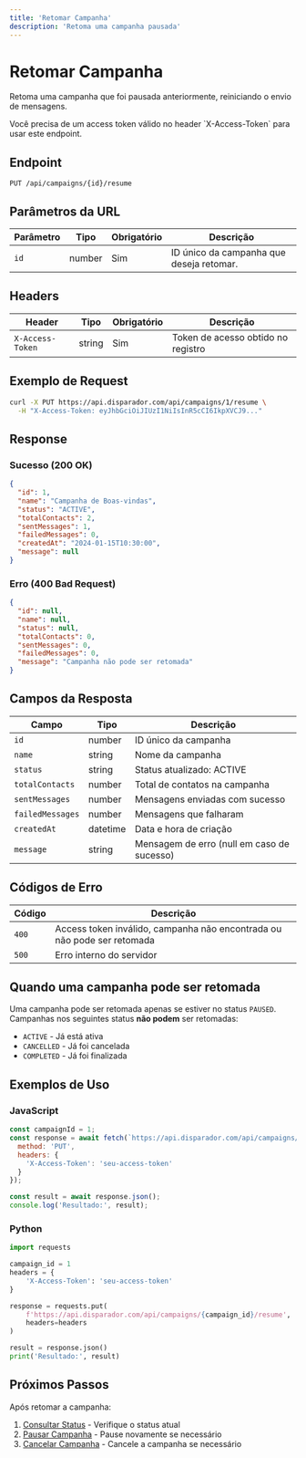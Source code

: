 ```yaml
---
title: 'Retomar Campanha'
description: 'Retoma uma campanha pausada'
---
```


# Retomar Campanha

Retoma uma campanha que foi pausada anteriormente, reiniciando o envio de mensagens.

<Note>
  Você precisa de um access token válido no header `X-Access-Token` para usar este endpoint.
</Note>

## Endpoint

```http
PUT /api/campaigns/{id}/resume
```

## Parâmetros da URL

| Parâmetro | Tipo | Obrigatório | Descrição |
|-----------|------|-------------|-----------|
| `id` | number | Sim | ID único da campanha que deseja retomar. |

## Headers

| Header | Tipo | Obrigatório | Descrição |
|--------|------|-------------|-----------|
| `X-Access-Token` | string | Sim | Token de acesso obtido no registro |

## Exemplo de Request

```bash
curl -X PUT https://api.disparador.com/api/campaigns/1/resume \
  -H "X-Access-Token: eyJhbGciOiJIUzI1NiIsInR5cCI6IkpXVCJ9..."
```

## Response

### Sucesso (200 OK)

```json
{
  "id": 1,
  "name": "Campanha de Boas-vindas",
  "status": "ACTIVE",
  "totalContacts": 2,
  "sentMessages": 1,
  "failedMessages": 0,
  "createdAt": "2024-01-15T10:30:00",
  "message": null
}
```

### Erro (400 Bad Request)

```json
{
  "id": null,
  "name": null,
  "status": null,
  "totalContacts": 0,
  "sentMessages": 0,
  "failedMessages": 0,
  "message": "Campanha não pode ser retomada"
}
```

## Campos da Resposta

| Campo | Tipo | Descrição |
|-------|------|-----------|
| `id` | number | ID único da campanha |
| `name` | string | Nome da campanha |
| `status` | string | Status atualizado: ACTIVE |
| `totalContacts` | number | Total de contatos na campanha |
| `sentMessages` | number | Mensagens enviadas com sucesso |
| `failedMessages` | number | Mensagens que falharam |
| `createdAt` | datetime | Data e hora de criação |
| `message` | string | Mensagem de erro (null em caso de sucesso) |

## Códigos de Erro

| Código | Descrição |
|--------|-----------|
| `400` | Access token inválido, campanha não encontrada ou não pode ser retomada |
| `500` | Erro interno do servidor |

## Quando uma campanha pode ser retomada

Uma campanha pode ser retomada apenas se estiver no status `PAUSED`. Campanhas nos seguintes status **não podem** ser retomadas:

- `ACTIVE` - Já está ativa
- `CANCELLED` - Já foi cancelada
- `COMPLETED` - Já foi finalizada

## Exemplos de Uso

### JavaScript

```javascript
const campaignId = 1;
const response = await fetch(`https://api.disparador.com/api/campaigns/${campaignId}/resume`, {
  method: 'PUT',
  headers: {
    'X-Access-Token': 'seu-access-token'
  }
});

const result = await response.json();
console.log('Resultado:', result);
```

### Python

```python
import requests

campaign_id = 1
headers = {
    'X-Access-Token': 'seu-access-token'
}

response = requests.put(
    f'https://api.disparador.com/api/campaigns/{campaign_id}/resume',
    headers=headers
)

result = response.json()
print('Resultado:', result)
```

## Próximos Passos

Após retomar a campanha:

1. [Consultar Status](/api-reference/campaigns/get) - Verifique o status atual
2. [Pausar Campanha](/api-reference/campaigns/pause) - Pause novamente se necessário
3. [Cancelar Campanha](/api-reference/campaigns/cancel) - Cancele a campanha se necessário 